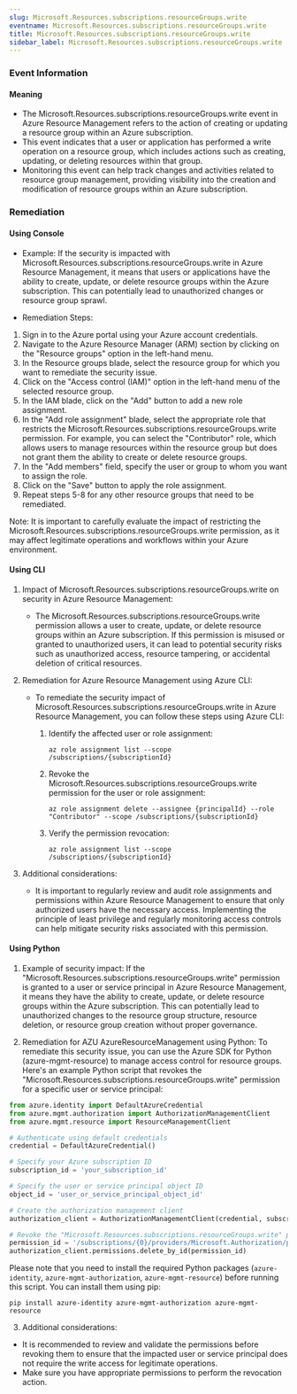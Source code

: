```yaml
--- 
slug: Microsoft.Resources.subscriptions.resourceGroups.write
eventname: Microsoft.Resources.subscriptions.resourceGroups.write
title: Microsoft.Resources.subscriptions.resourceGroups.write
sidebar_label: Microsoft.Resources.subscriptions.resourceGroups.write
---
```

                       
### Event Information

#### Meaning

- The Microsoft.Resources.subscriptions.resourceGroups.write event in Azure Resource Management refers to the action of creating or updating a resource group within an Azure subscription.
- This event indicates that a user or application has performed a write operation on a resource group, which includes actions such as creating, updating, or deleting resources within that group.
- Monitoring this event can help track changes and activities related to resource group management, providing visibility into the creation and modification of resource groups within an Azure subscription.

### Remediation

#### Using Console

- Example: If the security is impacted with Microsoft.Resources.subscriptions.resourceGroups.write in Azure Resource Management, it means that users or applications have the ability to create, update, or delete resource groups within the Azure subscription. This can potentially lead to unauthorized changes or resource group sprawl.

- Remediation Steps:
1. Sign in to the Azure portal using your Azure account credentials.
2. Navigate to the Azure Resource Manager (ARM) section by clicking on the "Resource groups" option in the left-hand menu.
3. In the Resource groups blade, select the resource group for which you want to remediate the security issue.
4. Click on the "Access control (IAM)" option in the left-hand menu of the selected resource group.
5. In the IAM blade, click on the "Add" button to add a new role assignment.
6. In the "Add role assignment" blade, select the appropriate role that restricts the Microsoft.Resources.subscriptions.resourceGroups.write permission. For example, you can select the "Contributor" role, which allows users to manage resources within the resource group but does not grant them the ability to create or delete resource groups.
7. In the "Add members" field, specify the user or group to whom you want to assign the role.
8. Click on the "Save" button to apply the role assignment.
9. Repeat steps 5-8 for any other resource groups that need to be remediated.

Note: It is important to carefully evaluate the impact of restricting the Microsoft.Resources.subscriptions.resourceGroups.write permission, as it may affect legitimate operations and workflows within your Azure environment.

#### Using CLI

1. Impact of Microsoft.Resources.subscriptions.resourceGroups.write on security in Azure Resource Management:
   - The Microsoft.Resources.subscriptions.resourceGroups.write permission allows a user to create, update, or delete resource groups within an Azure subscription. If this permission is misused or granted to unauthorized users, it can lead to potential security risks such as unauthorized access, resource tampering, or accidental deletion of critical resources.

2. Remediation for Azure Resource Management using Azure CLI:
   - To remediate the security impact of Microsoft.Resources.subscriptions.resourceGroups.write in Azure Resource Management, you can follow these steps using Azure CLI:

     1. Identify the affected user or role assignment:
        ```
        az role assignment list --scope /subscriptions/{subscriptionId}
        ```

     2. Revoke the Microsoft.Resources.subscriptions.resourceGroups.write permission for the user or role assignment:
        ```
        az role assignment delete --assignee {principalId} --role "Contributor" --scope /subscriptions/{subscriptionId}
        ```

     3. Verify the permission revocation:
        ```
        az role assignment list --scope /subscriptions/{subscriptionId}
        ```

3. Additional considerations:
   - It is important to regularly review and audit role assignments and permissions within Azure Resource Management to ensure that only authorized users have the necessary access. Implementing the principle of least privilege and regularly monitoring access controls can help mitigate security risks associated with this permission.

#### Using Python

1. Example of security impact: If the "Microsoft.Resources.subscriptions.resourceGroups.write" permission is granted to a user or service principal in Azure Resource Management, it means they have the ability to create, update, or delete resource groups within the Azure subscription. This can potentially lead to unauthorized changes to the resource group structure, resource deletion, or resource group creation without proper governance.

2. Remediation for AZU AzureResourceManagement using Python:
To remediate this security issue, you can use the Azure SDK for Python (azure-mgmt-resource) to manage access control for resource groups. Here's an example Python script that revokes the "Microsoft.Resources.subscriptions.resourceGroups.write" permission for a specific user or service principal:

```python
from azure.identity import DefaultAzureCredential
from azure.mgmt.authorization import AuthorizationManagementClient
from azure.mgmt.resource import ResourceManagementClient

# Authenticate using default credentials
credential = DefaultAzureCredential()

# Specify your Azure subscription ID
subscription_id = 'your_subscription_id'

# Specify the user or service principal object ID
object_id = 'user_or_service_principal_object_id'

# Create the authorization management client
authorization_client = AuthorizationManagementClient(credential, subscription_id)

# Revoke the "Microsoft.Resources.subscriptions.resourceGroups.write" permission
permission_id = '/subscriptions/{0}/providers/Microsoft.Authorization/permissions/{1}'.format(subscription_id, object_id)
authorization_client.permissions.delete_by_id(permission_id)
```

Please note that you need to install the required Python packages (`azure-identity`, `azure-mgmt-authorization`, `azure-mgmt-resource`) before running this script. You can install them using pip:

```
pip install azure-identity azure-mgmt-authorization azure-mgmt-resource
```

3. Additional considerations:
- It is recommended to review and validate the permissions before revoking them to ensure that the impacted user or service principal does not require the write access for legitimate operations.
- Make sure you have appropriate permissions to perform the revocation action.


 